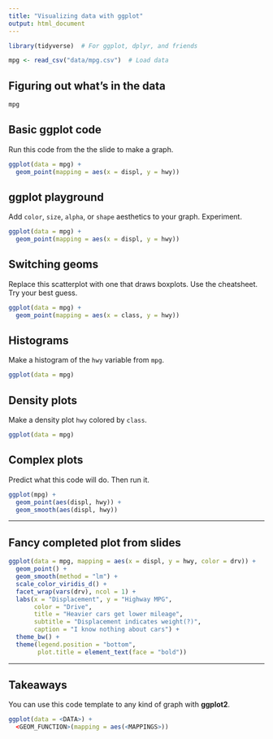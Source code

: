 ```yaml
---
title: "Visualizing data with ggplot"
output: html_document
---
```


```r
library(tidyverse)  # For ggplot, dplyr, and friends

mpg <- read_csv("data/mpg.csv")  # Load data
```

## Figuring out what's in the data

```r
mpg
```

## Basic ggplot code

Run this code from the the slide to make a graph.

```r
ggplot(data = mpg) +
  geom_point(mapping = aes(x = displ, y = hwy))
```

## ggplot playground

Add `color`, `size`, `alpha`, or `shape` aesthetics to your graph. Experiment.  

```r
ggplot(data = mpg) + 
  geom_point(mapping = aes(x = displ, y = hwy))
```

## Switching geoms

Replace this scatterplot with one that draws boxplots. Use the cheatsheet. Try your best guess.

```r
ggplot(data = mpg) +
  geom_point(mapping = aes(x = class, y = hwy))
```

## Histograms

Make a histogram of the `hwy` variable from `mpg`.

```r
ggplot(data = mpg)
```

## Density plots

Make a density plot `hwy` colored by `class`.

```r
ggplot(data = mpg) 
```

## Complex plots

Predict what this code will do. Then run it.

```r
ggplot(mpg) + 
  geom_point(aes(displ, hwy)) +
  geom_smooth(aes(displ, hwy))
```

---

## Fancy completed plot from slides

```r
ggplot(data = mpg, mapping = aes(x = displ, y = hwy, color = drv)) +
  geom_point() +
  geom_smooth(method = "lm") + 
  scale_color_viridis_d() +
  facet_wrap(vars(drv), ncol = 1) +
  labs(x = "Displacement", y = "Highway MPG",
       color = "Drive", 
       title = "Heavier cars get lower mileage",
       subtitle = "Displacement indicates weight(?)",
       caption = "I know nothing about cars") +
  theme_bw() +
  theme(legend.position = "bottom",
        plot.title = element_text(face = "bold"))
```

---

## Takeaways

You can use this code template to any kind of graph with **ggplot2**.

```r
ggplot(data = <DATA>) +
  <GEOM_FUNCTION>(mapping = aes(<MAPPINGS>))
```
